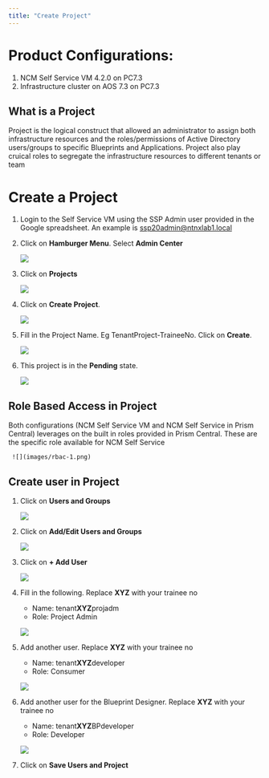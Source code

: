 ```yaml
---
title: "Create Project"
---
```


# Product Configurations:

1.  NCM Self Service VM 4.2.0 on PC7.3
2.  Infrastructure cluster on AOS 7.3 on PC7.3

## What is a Project

Project is the logical construct that allowed an administrator to assign both infrastructure resources and the roles/permissions of Active Directory users/groups to specific Blueprints and Applications.
Project also play cruical roles to segregate the infrastructure resources to different tenants or team

# Create a Project

1.  Login to the Self Service VM using the SSP Admin user provided in the Google spreadsheet.  An example is ssp20admin@ntnxlab1.local  

2.  Click on **Hamburger Menu**.  Select **Admin Center**

    ![](images/AppSwitcher-AdminCenter.png)

3.  Click on **Projects** 

    ![](images/Admin-Center-Project.png)


4.  Click on **Create Project**.

    ![](images/Create-Project.png)

5.  Fill in the Project Name. Eg TenantProject-TraineeNo. Click on
    **Create**.

    ![](images/Create-Project-1.png)

6.  This project is in the **Pending** state.  

    ![](images/Create-Project-2.png)

## Role Based Access in Project

Both configurations (NCM Self Service VM and NCM Self Service in Prism Central) leverages on the built in roles provided in Prism Central.  These are 
the specific role available for NCM Self Service

     ![](images/rbac-1.png)

## Create user in Project

1.  Click on **Users and Groups**

    ![](images/Create-User-1.png)

2.  Click on **Add/Edit Users and Groups**

    ![](images/Create-User-2.png)

3.  Click on **+ Add User** 

    ![](images/Create-User-3.png)

4.  Fill in the following.  Replace **XYZ** with your trainee no

    - Name: tenant**XYZ**projadm
    - Role: Project Admin

    ![](images/Create-User-4.png)

5.  Add another user.  Replace **XYZ** with your trainee no

    - Name: tenant**XYZ**developer
    - Role: Consumer

    ![](images/Create-User-5.png)

6.  Add another user for the Blueprint Designer.  Replace **XYZ** with your trainee no

    - Name: tenant**XYZ**BPdeveloper
    - Role: Developer

    ![](images/Create-User-6.png)

7.  Click on **Save Users and Project**


